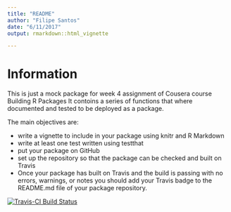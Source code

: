 ```yaml
---
title: "README"
author: "Filipe Santos"
date: "6/11/2017"
output: rmarkdown::html_vignette

---
```



# Information
This is just a mock package for week 4 assignment of Cousera course Building R Packages
It contoins a series of functions that where documented and tested to be deployed
 as a package.
 
The main objectives are:
 
- write a vignette to include in your package using knitr and R Markdown
- write at least one test written using testthat
- put your package on GitHub
- set up the repository so that the package can be checked and built on Travis
- Once your package has built on Travis and the build is passing with no errors, warnings, or notes you should add your Travis badge to the README.md file of your package repository.

[![Travis-CI Build Status](https://travis-ci.org/blewy/r_package_coursera.svg?branch=master)](https://travis-ci.org/blewy/r_package_coursera)